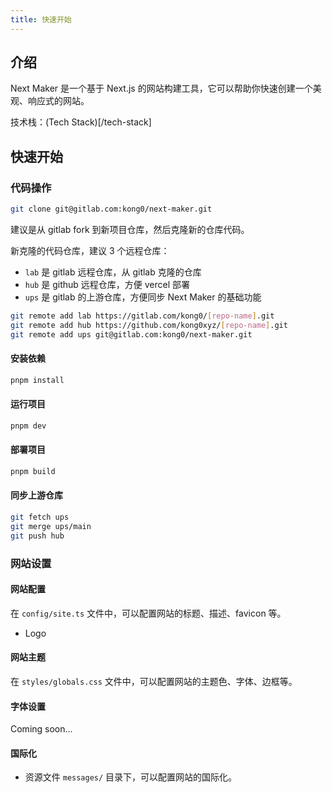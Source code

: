 ```yaml
---
title: 快速开始
---
```

 
## 介绍

Next Maker 是一个基于 Next.js 的网站构建工具，它可以帮助你快速创建一个美观、响应式的网站。

技术栈：(Tech Stack)[/tech-stack]

## 快速开始

### 代码操作

```bash
git clone git@gitlab.com:kong0/next-maker.git
```

建议是从 gitlab fork 到新项目仓库，然后克隆新的仓库代码。

新克隆的代码仓库，建议 3 个远程仓库：

- `lab` 是 gitlab 远程仓库，从 gitlab 克隆的仓库
- `hub` 是 github 远程仓库，方便 vercel 部署
- `ups` 是 gitlab 的上游仓库，方便同步 Next Maker 的基础功能

```bash
git remote add lab https://gitlab.com/kong0/[repo-name].git
git remote add hub https://github.com/kong0xyz/[repo-name].git
git remote add ups git@gitlab.com:kong0/next-maker.git
```

#### 安装依赖

```bash
pnpm install
```

#### 运行项目

```bash
pnpm dev
```

#### 部署项目

```bash
pnpm build
```

#### 同步上游仓库

```bash
git fetch ups
git merge ups/main
git push hub
```

### 网站设置

#### 网站配置

在 `config/site.ts` 文件中，可以配置网站的标题、描述、favicon 等。

- Logo

#### 网站主题

在 `styles/globals.css` 文件中，可以配置网站的主题色、字体、边框等。

#### 字体设置

Coming soon...

#### 国际化

- 资源文件 `messages/` 目录下，可以配置网站的国际化。


